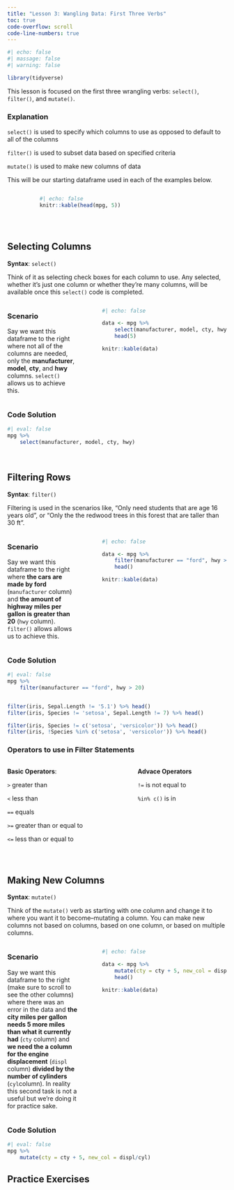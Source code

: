 ```yaml
---
title: "Lesson 3: Wangling Data: First Three Verbs"
toc: true
code-overflow: scroll
code-line-numbers: true
---
```


```r
#| echo: false
#| massage: false
#| warning: false

library(tidyverse)
```

This lesson is focused on the first three wrangling verbs: `select()`, `filter()`, and `mutate()`. 

:::{.callout-tip}
### Explanation
`select()` is used to specify which columns to use as opposed to default to all of the columns

`filter()` is used to subset data based on specified criteria

`mutate()` is used to make new columns of data
:::

This will be our starting dataframe used in each of the examples below. 

::: columns
::: {.column width="10%"}
:::
::: {.column width="70%"}
```r
#| echo: false
knitr::kable(head(mpg, 5))
```
:::
::: {.column width="10%"}
:::
:::

<!-- ::: columns
::: {.column width="35%"}

### Scenario

:::
::: {.column width="3%"}
:::
::: {.column width="62%"}

:::
::: -->

<br> 

## Selecting Columns 

**Syntax**: `select()`

Think of it as selecting check boxes for each column to use. Any selected, whether it's just one column or whether they're many columns, will be available once this `select()` code is completed.

::: columns
::: {.column width="35%"}
### Scenario
Say we want this dataframe to the right where not all of the columns are needed, only the **manufacturer**, **model**, **cty**, and **hwy** columns. `select()` allows us to achieve this. 

:::
::: {.column width="3%"}
:::
::: {.column width="62%"}
```r
#| echo: false

data <- mpg %>% 
    select(manufacturer, model, cty, hwy) %>% 
    head(5)

knitr::kable(data)
```
:::
:::

### Code Solution
```r
#| eval: false
mpg %>% 
    select(manufacturer, model, cty, hwy)
```

<!-- <iframe 
    src="https://r4ds.had.co.nz/transform.html?q#select" 
    style="border:1px solid black;"
    width="100%"
    height="500" 
></iframe> -->


<br> 

## Filtering Rows 

**Syntax**: `filter()`

Filtering is used in the scenarios like, "Only need students that are age 16 years old", or "Only the the redwood trees in this forest that are taller than 30 ft". 

::: columns
::: {.column width="35%"}
### Scenario
Say we want this dataframe to the right where **the cars are made by ford** (`manufacturer` column) and **the amount of highway miles per gallon is greater than 20** (`hwy` column). `filter()` allows allows us to achieve this. 
:::
::: {.column width="3%"}
:::
::: {.column width="62%"}
```r
#| echo: false

data <- mpg %>%
    filter(manufacturer == "ford", hwy > 20) %>% 
    head()

knitr::kable(data)
```
:::
:::
### Code Solution
```r
#| eval: false
mpg %>%
    filter(manufacturer == "ford", hwy > 20)


filter(iris, Sepal.Length != '5.1') %>% head() 
filter(iris, Species != 'setosa', Sepal.Length != 7) %>% head() 

filter(iris, Species != c('setosa', 'versicolor')) %>% head() 
filter(iris, !Species %in% c('setosa', 'versicolor')) %>% head() 

```

:::{.callout-tip collapse="true"}
### Operators to use in Filter Statements

::: columns
::: {.column width="40%"}

**Basic Operators**:

`>` greater than

`<` less than

`==` equals

`>=` greater than or equal to

`<=` less than or equal to 
:::
::: {.column width="10%"}
:::
::: {.column width="40%"}

**Advace Operators** 

`!=` is not equal to 

`%in% c()` is in 

:::
:::
:::

<br>

## Making New Columns 

**Syntax**: `mutate()`

Think of the `mutate()` verb as starting with one column and change it to where you want it to become--mutating a column. You can make new columns not based on columns, based on one column, or based on multiple columns.  

::: columns
::: {.column width="35%"}
### Scenario
Say we want this dataframe to the right (make sure to scroll to see the other columns) where there was an error in the data and **the city miles per gallon needs 5 more miles than what it currently had** (`cty` column) and **we need the a column for the engine displacement** (`displ` column) **divided by the number of cylinders** (`cyl`column). In reality this second task is not a useful but we're doing it for practice sake. 
:::
::: {.column width="3%"}
:::
::: {.column width="62%"}
```r
#| echo: false

data <- mpg %>%
    mutate(cty = cty + 5, new_col = displ/cyl) %>% 
    head()

knitr::kable(data)
```
:::
:::
### Code Solution
```r
#| eval: false
mpg %>%
    mutate(cty = cty + 5, new_col = displ/cyl)
```


## Practice Exercises

